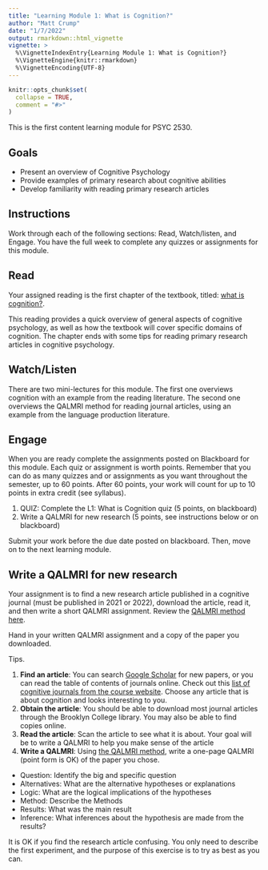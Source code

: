 ```yaml
---
title: "Learning Module 1: What is Cognition?"
author: "Matt Crump"
date: "1/7/2022"
output: rmarkdown::html_vignette
vignette: >
  %\VignetteIndexEntry{Learning Module 1: What is Cognition?}
  %\VignetteEngine{knitr::rmarkdown}
  %\VignetteEncoding{UTF-8}
---
```


```r
knitr::opts_chunk$set(
  collapse = TRUE,
  comment = "#>"
)
```

This is the first content learning module for PSYC 2530.

## Goals

- Present an overview of Cognitive Psychology
- Provide examples of primary research about cognitive abilities
- Develop familiarity with reading primary research articles

## Instructions

Work through each of the following sections: Read, Watch/listen, and Engage. You have the full week to complete any quizzes or assignments for this module.

## Read

Your assigned reading is the first chapter of the textbook, titled: [what is cognition?](https://www.crumplab.com/cognition/textbook/what-is-cognition.html). 

This reading provides a quick overview of general aspects of cognitive psychology, as well as how the textbook will cover specific domains of cognition. The chapter ends with some tips for reading primary research articles in cognitive psychology.

## Watch/Listen

There are two mini-lectures for this module. The first one overviews cognition with an example from the reading literature. The second one overviews the QALMRI method for reading journal articles, using an example from the language production literature.

## Engage

When you are ready complete the assignments posted on Blackboard for this module. Each quiz or assignment is worth points. Remember that you can do as many quizzes and or assignments as you want throughout the semester, up to 60 points. After 60 points, your work will count for up to 10 points in extra credit (see syllabus).

1. QUIZ: Complete the L1: What is Cognition quiz (5 points, on blackboard)
2. Write a QALMRI for new research (5 points, see instructions below or on blackboard)

Submit your work before the due date posted on blackboard. Then, move on to the next learning module.

## Write a QALMRI for new research 

Your assignment is to find a new research article published in a cognitive journal (must be published in 2021 or 2022), download the article, read it, and then write a short QALMRI assignment. Review the [QALMRI method here](https://www.crumplab.com/cognition/textbook/what-is-cognition.html#the-qalmri-method).

Hand in your written QALMRI assignment and a copy of the paper you downloaded.

Tips.

1. **Find an article**: You can search [Google Scholar](https://scholar.google.com) for new papers, or you can read the table of contents of journals online. Check out this [list of cognitive journals from the course website](). Choose any article that is about cognition and looks interesting to you.
2. **Obtain the article**: You should be able to download most journal articles through the Brooklyn College library. You may also be able to find copies online.
3. **Read the article**: Scan the article to see what it is about. Your goal will be to write a QALMRI to help you make sense of the article
4. **Write a QALMRI**: Using [the QALMRI method](https://www.crumplab.com/cognition/textbook/what-is-cognition.html#the-qalmri-method), write a one-page QALMRI (point form is OK) of the paper you chose.

- Question: Identify the big and specific question
- Alternatives: What are the alternative hypotheses or explanations
- Logic: What are the logical implications of the hypotheses
- Method: Describe the Methods
- Results: What was the main result
- Inference: What inferences about the hypothesis are made from the results?

It is OK if you find the research article confusing. You only need to describe the first experiment, and the purpose of this exercise is to try as best as you can.


